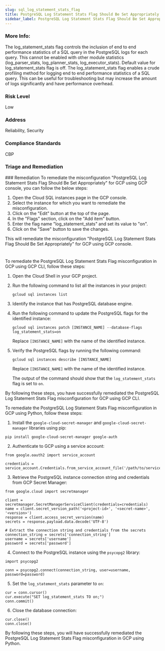 ```yaml
---
slug: sql_log_statement_stats_flag
title: PostgreSQL Log Statement Stats Flag Should Be Set Appropriately
sidebar_label: PostgreSQL Log Statement Stats Flag Should Be Set Appropriately
---
```


### More Info:

The log_statement_stats flag controls the inclusion of end to end performance statistics of a SQL query in the PostgreSQL logs for each query. This cannot be enabled with other module statistics (log_parser_stats, log_planner_stats, log_executor_stats). Default value for log_statement_stats flag is off. The log_statement_stats flag enables a crude profiling method for logging end to end performance statistics of a SQL query. This can be useful for troubleshooting but may increase the amount of logs significantly and have performance overhead.

### Risk Level

Low

### Address

Reliability, Security

### Compliance Standards

CBP

### Triage and Remediation
<Tabs>
<Tab title='Remediation'>
### Remediation

<AccordionGroup>
<Accordion title='Using Console' defaultOpen='true'>
To remediate the misconfiguration "PostgreSQL Log Statement Stats Flag Should Be Set Appropriately" for GCP using GCP console, you can follow the below steps:

1. Open the Cloud SQL instances page in the GCP console.
2. Select the instance for which you want to remediate the misconfiguration.
3. Click on the "Edit" button at the top of the page.
4. In the "Flags" section, click on the "Add item" button.
5. Enter the flag name "log_statement_stats" and set its value to "on".
6. Click on the "Save" button to save the changes.

This will remediate the misconfiguration "PostgreSQL Log Statement Stats Flag Should Be Set Appropriately" for GCP using GCP console.

#
</Accordion>

<Accordion title='Using CLI'>
To remediate the PostgreSQL Log Statement Stats Flag misconfiguration in GCP using GCP CLI, follow these steps:

1. Open the Cloud Shell in your GCP project.

2. Run the following command to list all the instances in your project:
   
   ```
   gcloud sql instances list
   ```

3. Identify the instance that has PostgreSQL database engine.

4. Run the following command to update the PostgreSQL flags for the identified instance:
   
   ```
   gcloud sql instances patch [INSTANCE_NAME] --database-flags log_statement_stats=on
   ```
   
   Replace `[INSTANCE_NAME]` with the name of the identified instance.

5. Verify the PostgreSQL flags by running the following command:
   
   ```
   gcloud sql instances describe [INSTANCE_NAME]
   ```
   
   Replace `[INSTANCE_NAME]` with the name of the identified instance.

   The output of the command should show that the `log_statement_stats` flag is set to `on`.

By following these steps, you have successfully remediated the PostgreSQL Log Statement Stats Flag misconfiguration for GCP using GCP CLI.
</Accordion>

<Accordion title='Using Python'>
To remediate the PostgreSQL Log Statement Stats Flag misconfiguration in GCP using Python, follow these steps:

1. Install the `google-cloud-secret-manager` and `google-cloud-secret-manager` libraries using pip:

```
pip install google-cloud-secret-manager google-auth
```

2. Authenticate to GCP using a service account:

```
from google.oauth2 import service_account

credentials = service_account.Credentials.from_service_account_file('/path/to/service_account.json')
```

3. Retrieve the PostgreSQL instance connection string and credentials from GCP Secret Manager:

```
from google.cloud import secretmanager

client = secretmanager.SecretManagerServiceClient(credentials=credentials)
name = client.secret_version_path('<project-id>', '<secret-name>', '<version>')
response = client.access_secret_version(name)
secrets = response.payload.data.decode('UTF-8')

# Extract the connection string and credentials from the secrets
connection_string = secrets['connection_string']
username = secrets['username']
password = secrets['password']
```

4. Connect to the PostgreSQL instance using the `psycopg2` library:

```
import psycopg2

conn = psycopg2.connect(connection_string, user=username, password=password)
```

5. Set the `log_statement_stats` parameter to `on`:

```
cur = conn.cursor()
cur.execute("SET log_statement_stats TO on;")
conn.commit()
```

6. Close the database connection:

```
cur.close()
conn.close()
```

By following these steps, you will have successfully remediated the PostgreSQL Log Statement Stats Flag misconfiguration in GCP using Python.
</Accordion>

</AccordionGroup>
</Tab>
</Tabs>

